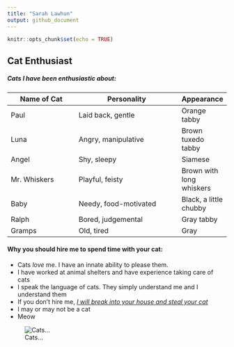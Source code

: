 ```yaml
---
title: "Sarah Lawhun"
output: github_document
---
```


```r
knitr::opts_chunk$set(echo = TRUE)
```

## Cat Enthusiast

##### **Cats I have been enthusiastic about**: {style="float:center"}

Name of Cat                              | Personality                          |Appearance          
----------------------                   |---------------------------------     |-------------- 
Paul                                     |Laid back, gentle                     |Orange tabby
Luna                                     |Angry, manipulative                   |Brown tuxedo tabby
Angel                                    |Shy, sleepy                           |Siamese
Mr. Whiskers                             |Playful, feisty                       |Brown with long whiskers
Baby                                     |Needy, food-motivated                 |Black, a little chubby
Ralph                                    |Bored, judgemental                    |Gray tabby
Gramps                                   |Old, tired                            |Gray

#### **Why you should hire me to spend time with your cat:**

* Cats *love* me. I have an innate ability to please them.
* I have worked at animal shelters and have experience taking care of cats
* I speak the language of cats. They simply understand me and I understand them
* If you don't hire me, <ins> *I will break into your house and steal your cat* <ins>
* I may or may not be a cat
* Meow

![Cats...](https://thebiologist.rsb.org.uk/images/biologist/Cats_genetics.jpg)

<br>

#### 